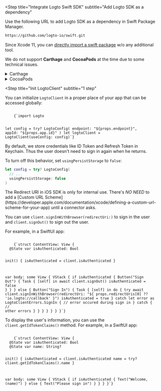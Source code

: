 
<Steps>

<Step
  title="Integrate Logto Swift SDK"
  subtitle="Add Logto SDK as a dependency"
>

Use the following URL to add Logto SDK as a dependency in Swift Package Manager.

```bash
https://github.com/logto-io/swift.git
```

Since Xcode 11, you can [directly import a swift package](https://developer.apple.com/documentation/swift_packages/adding_package_dependencies_to_your_app) w/o any additional tool.

We do not support **Carthage** and **CocoaPods** at the time due to some technical issues.

<details>
  <summary>Carthage</summary>

Carthage [needs a `xcodeproj` file to build](https://github.com/Carthage/Carthage/issues/1226#issuecomment-290931385), but `swift package generate-xcodeproj` will report a failure since we are using binary targets
for native social plugins. We will try to find a workaround later.

</details>

<details>
  <summary>CocoaPods</summary>

CocoaPods [does not support local dependency](https://github.com/CocoaPods/CocoaPods/issues/3276) and monorepo, thus it's hard to create a `.podspec` for this repo.

</details>

</Step>

<Step
  title="Init LogtoClient"
  subtitle="1 step"
>

You can initialize `LogtoClient` in a proper place of your app that can be accessed globally:

<Code className="language-swift">
    {`import Logto

let config = try? LogtoConfig(
  endpoint: "${props.endpoint}",
  appId: "${props.app.id}"
)
let logtoClient = LogtoClient(useConfig: config)`}
</Code>

By default, we store credentials like ID Token and Refresh Token in Keychain. Thus the user doesn't need to sign in again when he returns.

To turn off this behavior, set `usingPersistStorage` to `false`:

```swift
let config = try? LogtoConfig(
  // ...
  usingPersistStorage: false
)
```

</Step>

<Step title="Configure redirect URI">

<RedirectUrisNative />

<InlineNotification>
  The Redirect URI in iOS SDK is only for internal use. There's <em>NO NEED</em> to add a [Custom URL Scheme](https://developer.apple.com/documentation/xcode/defining-a-custom-url-scheme-for-your-app) until a connector asks.
</InlineNotification>

</Step>

<Step title="Implement sign-in and sign-out">

You can use `client.signInWithBrowser(redirectUri:)` to sign in the user and `client.signOut()` to sign out the user.

For example, in a SwiftUI app:

<Code title="ContentView.swift" className="language-swift">
    {`struct ContentView: View {
  @State var isAuthenticated: Bool

  init() {
    isAuthenticated = client.isAuthenticated
  }

  var body: some View {
    VStack {
      if isAuthenticated {
        Button("Sign Out") {
          Task { [self] in
            await client.signOut()
            isAuthenticated = false
          }
        }
      } else {
        Button("Sign In") {
          Task { [self] in
            do {
              try await client.signInWithBrowser(redirectUri: "${
                props.redirectUris[0] ?? 'io.logto://callback'
              }")
              isAuthenticated = true
            } catch let error as LogtoClientErrors.SignIn {
              // error occured during sign in
            } catch {
              // other errors
            }
          }
        }
      }
    }
  }
}`}
</Code>

</Step>

<Step title="Checkpoint: Test your app">

<Checkpoint />

</Step>

<Step title="Display user information">

To display the user's information, you can use the `client.getIdTokenClaims()` method. For example, in a SwiftUI app:

<Code title="ContentView.swift" className="language-swift">
    {`struct ContentView: View {
  @State var isAuthenticated: Bool
  @State var name: String?

  init() {
    isAuthenticated = client.isAuthenticated
    name = try? client.getIdTokenClaims().name
  }

  var body: some View {
    VStack {
      if isAuthenticated {
        Text("Welcome, \(name)")
      } else {
        Text("Please sign in")
      }
    }
  }
}`}
</Code>

</Step>

</Steps>
